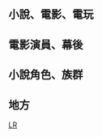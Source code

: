 {{CGroupH|name=LR|desc=魔戒}}<noinclude>[[Category:公共轉換組模板|LR]]

==小說、電影、電玩==
</noinclude>
{{CItemLan|zh-hans:魔戒; zh-hant:魔戒|The Lord of the Rings}}
{{CItemLan|zh-hans:指环王：护戒使者; zh-hant:魔戒首部曲：魔戒現身|The Lord of the Rings: The Fellowship of the Ring}}
{{CItemLan|zh-hans:指环王：双塔奇兵; zh-hant:魔戒二部曲：雙城奇謀|The Lord of the Rings: The Two Towers}}
{{CItemLan|zh-hans:指环王：王者归来; zh-hant:魔戒三部曲：王者再臨|The Lord of the Rings: The Return of the King}}
{{CItemLan|zh-hans:护戒使者; zh-hant:魔戒現身|The Fellowship of the Ring}}
{{CItemLan|zh-hans:双塔奇兵; zh-hant:雙城奇謀|The Two Towers}}
{{CItemLan|zh-hans:王者归来; zh-hant:王者再臨|The Return of the King}}
<noinclude>

==電影演員、幕後==
</noinclude>
{{CItemLan|zh-cn:肖恩·阿斯丁;zh-hk:辛·艾斯丁;zh-tw:西恩·艾斯汀|Sean Astin|zh-cn:肖恩·阿斯廷;zh-hk:辛艾斯丁;zh-tw:西恩·奧斯汀}}
{{CItemLan|zh-cn:肖恩·宾;zh-hk:辛·般;zh-tw:西恩·賓|Sean Bean|zh-cn:肖恩·比恩;zh-hk:辛般;zh-tw:西恩賓}}
{{CItemLan|zh-cn:凯特·布兰切特;zh-hk:姬蒂·白蘭芝;zh-tw:凱特·布蘭琪|Cate Blanchett}}
{{CItemLan|zh-cn:奥兰多·布鲁姆;zh-hk:奧蘭度·布林;zh-tw:奧蘭多·布魯|Orlando Bloom|zh-cn:奥兰多·布鲁姆}}
{{CItemLan|zh-cn:比利·博伊德;zh-hk:比利·包依德;zh-tw:比利·包依德|Billy Boyd}}
{{CItemLan|zh-cn:伊恩·霍尔姆;zh-hk:伊恩·荷姆;zh-tw:伊恩·霍姆|Ian Holm|zh-cn:伊恩·霍姆;zh-hk:伊恩·何姆}}
{{CItemLan|zh-cn:彼得·杰克逊;zh-hk:彼得·積遜;zh-tw:彼得·傑克森;zh-hant:彼得·傑克遜|Peter Jackson|zh-tw:彼得·傑克遜}}
{{CItemLan|zh-cn:克里斯托弗·李;zh-hk:基斯杜化·李;zh-tw:克里斯多福·李|Christopher Lee|zh-hk:基斯杜化李}}
{{CItemLan|zh-cn:伊恩·麦凯伦;zh-hk:伊恩·麥基倫;zh-tw:伊恩·麥克連|Ian McKellen|zh-cn:伊恩·麦克莱恩;zh-hk:伊恩·麥簡倫}}
{{CItemLan|zh-hans:多米尼克·莫纳汉;zh-hant:多米尼克·莫納漢|Dominic Monaghan}}
{{CItemLan|zh-cn:维戈·莫特森;zh-hk:維高·摩天臣;zh-tw:維果·莫天森|Viggo Mortensen|zh-cn:维戈·莫特森;zh-tw:維果·莫特森}}
{{CItemLan|zh-cn:约翰·里斯-戴维斯;zh-hk:約翰·里斯-戴維斯;zh-tw:約翰·萊斯-戴維斯|John Rhys-Davies|zh-cn:约翰·里斯戴维斯;zh-hk:約翰·里斯戴維斯;zh-tw:約翰·萊斯戴維斯}}
{{CItemLan|zh-cn:安迪·塞基斯;zh-hk:安迪·薛堅斯;zh-tw:安迪·瑟克斯|Andy Serkis}}
{{CItemLan|zh-cn:丽芙·泰勒;zh-hk:莉芙·泰萊;zh-tw:麗芙·泰勒|Liv Tyler}}
{{CItemLan|zh-cn:雨果·维文;zh-hk:曉高·韋榮;zh-tw:雨果·威明|Hugo Weaving}}
{{CItemLan|zh-cn:伊利亚·伍德;zh-hk:伊力查·活;zh-tw:伊利亞·伍德|Elijah Wood}}
<noinclude>

==小說角色、族群==
</noinclude>
{{CItemLan|zh-hans:阿拉贡;zh-hant:亞拉岡|Aragorn}}
{{CItemLan|zh-hans:阿尔温; zh-hant:亞玟|Arwen}}
{{CItemLan|zh-hans:博罗米尔; zh-hant:波羅莫|Boromir}}
{{CItemLan|zh-hans:埃尔隆德; zh-hant:愛隆|Elrond}}
{{CItemLan|zh-hans:伊欧温; zh-hant:伊歐玟|Éowyn}}
{{CItemLan|zh-hans:山姆怀斯·甘姆齐;zh-hant:山姆衛斯·詹吉|Gamgee, Samwise "Sam"|zh-hans:山姆怀斯;zh-hant:山姆衛斯}}
{{CItemLan|zh-hans:吉姆利; zh-hant:金靂|Gimli}}
{{CItemLan|zh-hans:古鲁姆; zh-hant:咕嚕|Gollum}}
{{CItemLan|zh-hans:法拉米尔; zh-hant:法拉墨|Faramir}}
{{CItemLan|zh-hans:霍比特人;zh-hant:哈比人;zh-sg:哈比人|Hobbit}}
{{CItemLan|zh-hans:莱戈拉斯; zh-hant:勒苟拉斯|Legolas}}
{{CItemLan|zh-hans:萨鲁曼; zh-hant:薩魯曼|Saruman}}
{{CItemLan|zh-hans:斯米戈尔;zh-hant:史麥戈|Sméagol}}
{{CItemLan|zh-hans:塞奥顿; zh-hant:希優頓|Théoden}}
{{CItemLan|zh-hans:塞奥德雷德; zh-hant:希優德|Théodred}}
{{CItemLan|zh-hans:皮平; zh-hant:皮聘|Took, Peregrin "Pippin"}}
<noinclude>

==地方==
</noinclude>
{{CItemLan|zh-hans:罗斯洛立安; zh-hant:羅斯洛立安|Lothlórien}}
{{CItemLan|zh-hans:莫多; zh-hant:魔多|Mordor}}
{{CItemLan|zh-hans:瑞文戴尔; zh-hant:瑞文戴爾|Rivendell}}
{{CItemLan|zh-hans:罗翰; zh-hant:洛汗|Rohan}}
{{CItemLan|zh-hans:伊森加德;zh-hant:艾辛格|Isengard}}
{{CGroupF}}